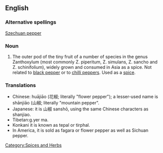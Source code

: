 ==English==
{{wikipedia}}

===Alternative spellings===
[[Szechuan pepper]]

===Noun===

# The outer pod of the tiny fruit of a number of species in the genus Zanthoxylum (most commonly Z. piperitum, Z. simulans, Z. sancho and Z. schinifolium), widely grown and consumed in Asia as a spice. Not related to [[black pepper]] or to [[chilli pepper]]s.  Used as a [[spice]].


===Translations===
<!--from Wikipedia-->
*Chinese: huājiāo (花椒; literally "flower pepper"); a lesser-used name is shānjiāo (山椒; literally "mountain pepper".
*Japanese: it is 山椒 sanshō, using the same Chinese characters as shanjiao. 
*Tibetan:g.yer ma. 
*Konkani it is known as tepal or tirphal. 
*In America, it is sold as fagara or flower pepper as well as Sichuan pepper.

[[Category:Spices and Herbs]]